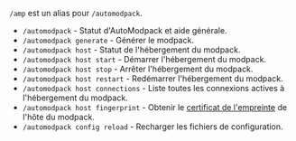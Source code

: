 `/amp` est un alias pour `/automodpack`.

- `/automodpack` - Statut d'AutoModpack et aide générale.
- `/automodpack generate` - Générer le modpack.
- `/automodpack host` - Statut de l'hébergement du modpack.
- `/automodpack host start` - Démarrer l'hébergement du modpack.
- `/automodpack host stop` - Arrêter l'hébergement du modpack.
- `/automodpack host restart` - Redémarrer l'hébergement du modpack.
- `/automodpack host connections` - Liste toutes les connexions actives à l'hébergement du modpack.
- `/automodpack host fingerprint` - Obtenir le [certificat de l'empreinte](../technicals/certificate) de l'hôte du modpack.
- `/automodpack config reload` - Recharger les fichiers de configuration.